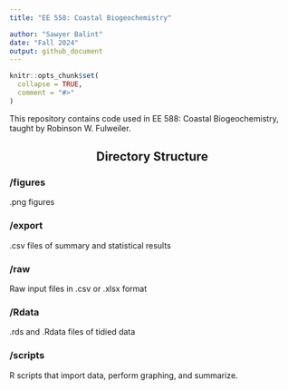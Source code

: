 ```yaml
---
title: "EE 558: Coastal Biogeochemistry"

author: "Sawyer Balint"
date: "Fall 2024"
output: github_document
---
```


```r
knitr::opts_chunk$set(
  collapse = TRUE,
  comment = "#>"
)
```

This repository contains code used in EE 588: Coastal Biogeochemistry, taught by Robinson W. Fulweiler.

<center><h2>Directory Structure</h2></center>

<h3>/figures</h3> .png figures
  
<h3>/export</h3> .csv files of summary and statistical results

<h3>/raw</h3> Raw input files in .csv or .xlsx format
  
<h3>/Rdata</h3> .rds and .Rdata files of tidied data
  
<h3>/scripts</h3> R scripts that import data, perform graphing, and summarize.
